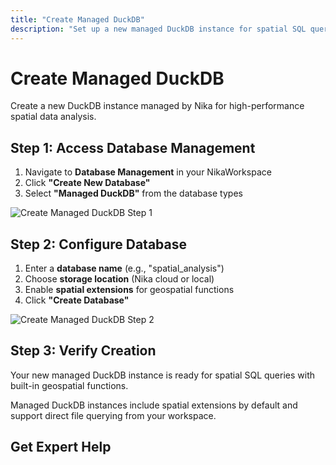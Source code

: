 ```yaml
---
title: "Create Managed DuckDB"
description: "Set up a new managed DuckDB instance for spatial SQL queries"
---
```



# Create Managed DuckDB

Create a new DuckDB instance managed by Nika for high-performance spatial data analysis.

## Step 1: Access Database Management

1. Navigate to **Database Management** in your NikaWorkspace
2. Click **"Create New Database"**
3. Select **"Managed DuckDB"** from the database types

![Create Managed DuckDB Step 1](/guides/database-management/create-managed-duckdb-1.jpg)

## Step 2: Configure Database

1. Enter a **database name** (e.g., "spatial_analysis")
2. Choose **storage location** (Nika cloud or local)
3. Enable **spatial extensions** for geospatial functions
4. Click **"Create Database"**

![Create Managed DuckDB Step 2](/guides/database-management/create-managed-duckdb-2.jpg)

## Step 3: Verify Creation

Your new managed DuckDB instance is ready for spatial SQL queries with built-in geospatial functions.

<Note>
Managed DuckDB instances include spatial extensions by default and support direct file querying from your workspace.
</Note>

## Get Expert Help

<ContactCTACard />
